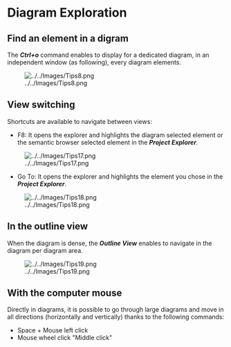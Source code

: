 =Diagram Exploration=
==Find an element in a digram==

The '''''Ctrl+o''''' command enables to display for a dedicated diagram, in an independent window (as following), every diagram elements.

[[Image:../../Images/Tips8.png]]

==View switching==

Shortcuts are available to navigate between views:

* F8: It opens the explorer and highlights the diagram selected element or the semantic browser selected element in the '''''Project Explorer'''.''

[[Image:../../Images/Tips17.png]]

* Go To: It opens the explorer and highlights the element you chose in the '''''Project Explorer'''''.

[[Image:../../Images/Tips18.png]]

==In the outline view==

When the diagram is dense, the '''''Outline View''''' enables to navigate in the diagram per diagram area. 

[[Image:../../Images/Tips19.png]]

==With the computer mouse==

Directly in diagrams, it is possible to go through large diagrams and move in all directions (horizontally and vertically) thanks to the following commands:

* Space + Mouse left click 
* Mouse wheel click "Middle click"
